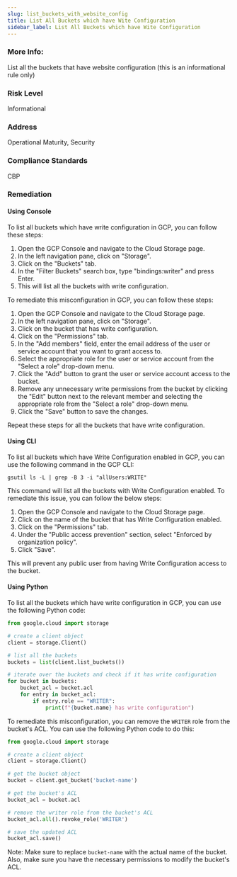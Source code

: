 ```yaml
---
slug: list_buckets_with_website_config
title: List All Buckets which have Wite Configuration
sidebar_label: List All Buckets which have Wite Configuration
---
```


### More Info:

List all the buckets that have website configuration (this is an informational rule only)

### Risk Level

Informational

### Address

Operational Maturity, Security

### Compliance Standards

CBP
### Remediation

#### Using Console

To list all buckets which have write configuration in GCP, you can follow these steps:

1. Open the GCP Console and navigate to the Cloud Storage page.
2. In the left navigation pane, click on "Storage".
3. Click on the "Buckets" tab.
4. In the "Filter Buckets" search box, type "bindings:writer" and press Enter.
5. This will list all the buckets with write configuration.

To remediate this misconfiguration in GCP, you can follow these steps:

1. Open the GCP Console and navigate to the Cloud Storage page.
2. In the left navigation pane, click on "Storage".
3. Click on the bucket that has write configuration.
4. Click on the "Permissions" tab.
5. In the "Add members" field, enter the email address of the user or service account that you want to grant access to.
6. Select the appropriate role for the user or service account from the "Select a role" drop-down menu.
7. Click the "Add" button to grant the user or service account access to the bucket.
8. Remove any unnecessary write permissions from the bucket by clicking the "Edit" button next to the relevant member and selecting the appropriate role from the "Select a role" drop-down menu.
9. Click the "Save" button to save the changes.

Repeat these steps for all the buckets that have write configuration.

#### Using CLI

To list all buckets which have Write Configuration enabled in GCP, you can use the following command in the GCP CLI:

```
gsutil ls -L | grep -B 3 -i "allUsers:WRITE"
```

This command will list all the buckets with Write Configuration enabled. To remediate this issue, you can follow the below steps:

1. Open the GCP Console and navigate to the Cloud Storage page.
2. Click on the name of the bucket that has Write Configuration enabled.
3. Click on the "Permissions" tab.
4. Under the "Public access prevention" section, select "Enforced by organization policy".
5. Click "Save".

This will prevent any public user from having Write Configuration access to the bucket.

#### Using Python

To list all the buckets which have write configuration in GCP, you can use the following Python code:

```python
from google.cloud import storage

# create a client object
client = storage.Client()

# list all the buckets
buckets = list(client.list_buckets())

# iterate over the buckets and check if it has write configuration
for bucket in buckets:
    bucket_acl = bucket.acl
    for entry in bucket_acl:
        if entry.role == "WRITER":
            print(f"{bucket.name} has write configuration")
```

To remediate this misconfiguration, you can remove the `WRITER` role from the bucket's ACL. You can use the following Python code to do this:

```python
from google.cloud import storage

# create a client object
client = storage.Client()

# get the bucket object
bucket = client.get_bucket('bucket-name')

# get the bucket's ACL
bucket_acl = bucket.acl

# remove the writer role from the bucket's ACL
bucket_acl.all().revoke_role('WRITER')

# save the updated ACL
bucket_acl.save()
```

Note: Make sure to replace `bucket-name` with the actual name of the bucket. Also, make sure you have the necessary permissions to modify the bucket's ACL.



